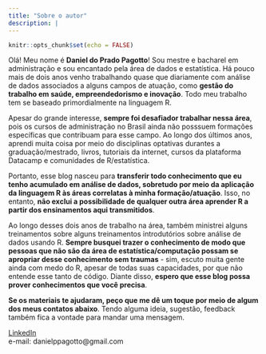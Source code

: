 ```yaml
---
title: "Sobre o autor"
description: |
---
```


```r
knitr::opts_chunk$set(echo = FALSE)
```


Olá! Meu nome é **Daniel do Prado Pagotto**! Sou mestre e bacharel em administração e sou encantado pela área de dados e estatística. Há pouco mais de dois anos venho trabalhando quase que diariamente com análise de dados associados a alguns campos de atuação, como **gestão do trabalho em saúde, empreendedorismo e inovação**. Todo meu trabalho tem se baseado primordialmente na linguagem R.    

Apesar do grande interesse, **sempre foi desafiador trabalhar nessa área**, pois os cursos de administração no Brasil ainda não posssuem formações específicas que contribuam para esse campo. Ao longo dos últimos anos, aprendi muita coisa por meio do disciplinas optativas durantes a graduação/mestrado, livros, tutoriais da internet, cursos da plataforma Datacamp e comunidades de R/estatística. 

Portanto, esse blog nasceu para **transferir todo conhecimento que eu tenho acumulado em análise de dados, sobretudo por meio da aplicação da linguagem R às áreas correlatas à minha formação/atuação**. Isso, no entanto, **não exclui a possibilidade de qualquer outra área aprender R a partir dos ensinamentos aqui transmitidos**. 


Ao longo desses dois anos de trabalho na área, também ministrei alguns treinamentos sobre alguns treinamentos introdutórios sobre análise de dados usando R. **Sempre busquei trazer o conhecimento de modo que pessoas que não são da área de estatística/computação possam se apropriar desse conhecimento sem traumas** - sim, escuto muita gente ainda com medo do R, apesar de todas suas capacidades, por que não entende esse tanto de código. Diante disso, **espero que esse blog possa prover conhecimentos que você precisa**. 

**Se os materiais te ajudaram, peço que me dê um toque por meio de algum dos meus contatos abaixo**. Tendo alguma ideia, sugestão, feedback também fica a vontade para mandar uma mensagem. 


[LinkedIn](https://www.linkedin.com/in/daniel-do-prado-pagotto-bab62a50/)
</br>
e-mail: danielppagotto@gmail.com